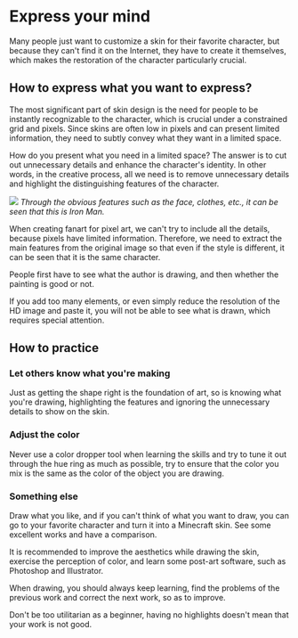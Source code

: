 # Express your mind

Many people just want to customize a skin for their favorite character, but because they can't find it on the Internet, they have to create it themselves, which makes the restoration of the character particularly crucial.

## How to express what you want to express?

The most significant part of skin design is the need for people to be instantly recognizable to the character, which is crucial under a constrained grid and pixels. Since skins are often low in pixels and can present limited information, they need to subtly convey what they want in a limited space.

How do you present what you need in a limited space? The answer is to cut out unnecessary details and enhance the character's identity. In other words, in the creative process, all we need is to remove unnecessary details and highlight the distinguishing features of the character.

![](ironman-minecraft-skin.png)
*Through the obvious features such as the face, clothes, etc., it can be seen that this is Iron Man.*

When creating fanart for pixel art, we can't try to include all the details, because pixels have limited information. Therefore, we need to extract the main features from the original image so that even if the style is different, it can be seen that it is the same character.

People first have to see what the author is drawing, and then whether the painting is good or not.

If you add too many elements, or even simply reduce the resolution of the HD image and paste it, you will not be able to see what is drawn, which requires special attention.

## How to practice

### Let others know what you're making

Just as getting the shape right is the foundation of art, so is knowing what you're drawing, highlighting the features and ignoring the unnecessary details to show on the skin.

### Adjust the color

Never use a color dropper tool when learning the skills and try to tune it out through the hue ring as much as possible, try to ensure that the color you mix is the same as the color of the object you are drawing.

### Something else

Draw what you like, and if you can't think of what you want to draw, you can go to your favorite character and turn it into a Minecraft skin. See some excellent works and have a comparison.

It is recommended to improve the aesthetics while drawing the skin, exercise the perception of color, and learn some post-art software, such as Photoshop and Illustrator.

When drawing, you should always keep learning, find the problems of the previous work and correct the next work, so as to improve.

Don't be too utilitarian as a beginner, having no highlights doesn't mean that your work is not good.